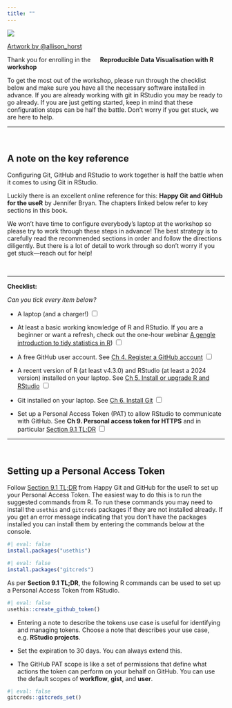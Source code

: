 ```yaml
---
title: ""
---
```


![](../images/horst/git-hug.png)

::: {.figLab}
[Artwork by @allison_horst](https://twitter.com/allison_horst)
:::

Thank you for enrolling in the <span style="display: inline-flex; align-items: center;">
  <img src="../images/hot-air-balloon.png" style="height: 1em; vertical-align: middle;">
</span> **Reproducible Data Visualisation with R workshop** <span style="display: inline-flex; align-items: center;">
  <img src="../images/hot-air-balloon.png" style="height: 1em; vertical-align: middle;">
</span> 

To get the most out of the workshop, please run through the checklist below and make sure you have all the necessary software installed in advance. If you are already working with git in RStudio you may be ready to go already. If you are just getting started, keep in mind that these configuration steps can be half the battle. Don't worry if you get stuck, we are here to help. 

<hr>
<br>

::: {.callout-tip}

## A note on the key reference

Configuring Git, GitHub and RStudio to work together is half the battle when it comes to using Git in RStudio. 

Luckily there is an excellent online reference for this: **Happy Git and GitHub for the useR** by Jennifer Bryan. The chapters linked below refer to key sections in this book.

We won't have time to configure everybody's laptop at the workshop so please try to work through these steps in advance! The best strategy is to carefully read the recommended sections in order and follow the directions diligently. But there is a lot of detail to work through so don't worry if you get stuck---reach out for help!  

:::

<br>
<hr>

**Checklist:**

_Can you tick every item below?_

* A laptop (and a charger!) <input type="checkbox"/>

* At least a basic working knowledge of R and RStudio. If you are a beginner or want a refresh, check out the one-hour webinar [A gengle introduction to tidy statistics in R](https://posit.co/resources/videos/a-gentle-introduction-to-tidy-statistics-in-r/){target="_blank"}) <input type="checkbox"/>

* A free GitHub user account. See [Ch 4. Register a GitHub account](https://happygitwithr.com/github-acct#github-acct) <input type="checkbox"/>

* A recent version of R (at least v4.3.0) and RStudio (at least a 2024 version) installed on your laptop. See [Ch 5. Install or upgrade R and RStudio](https://happygitwithr.com/install-r-rstudio){target="_blank"} <input type="checkbox"/>

* Git installed on your laptop. See [Ch 6. Install Git](https://happygitwithr.com/install-git){target="_blank"} <input type="checkbox"/>

* Set up a Personal Access Token (PAT) to allow RStudio to communicate with GitHub. See **Ch 9. Personal access token for HTTPS** and in particular [Section 9.1 TL;DR](https://happygitwithr.com/https-pat#tldr) <input type="checkbox"/>

<hr>
<br>

::: {.callout-warning}

## Setting up a Personal Access Token

Follow [Section 9.1 TL;DR](https://happygitwithr.com/https-pat#tldr) from Happy Git and GitHub for the useR to set up your Personal Access Token. The easiest way to do this is to run the suggested commands from R. To run these commands you may need to install the `usethis` and `gitcreds` packages if they are not installed already. If you get an error message indicating that you don't have the packages installed you can install them by entering the commands below at the console. 

```r
#| eval: false
install.packages("usethis")
```

```r
#| eval: false
install.packages("gitcreds")
```

As per **Section 9.1 TL;DR**, the following R commands can be used to set up a Personal Access Token from RStudio. 

```r
#| eval: false
usethis::create_github_token()
```

* Entering a note to describe the tokens use case is useful for identifying and managing tokens. Choose a note that describes your use case, e.g. **RStudio projects**.

* Set the expiration to 30 days. You can always extend this.

* The GitHub PAT scope is like a set of permissions that define what actions the token can perform on your behalf on GitHub. You can use the default scopes of **workflow**, **gist**, and **user**. 

```r
#| eval: false
gitcreds::gitcreds_set()
```

:::

<br>
